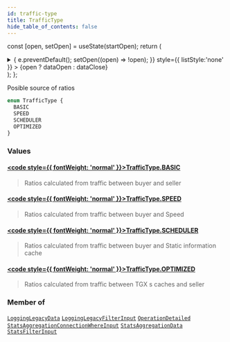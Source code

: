 ```yaml
---
id: traffic-type
title: TrafficType
hide_table_of_contents: false
---
```






const [open, setOpen] = useState(startOpen);
return (
<details {...(open ? { open: true } : {})} className="details" style={{ border:'none', boxShadow:'none', background:'var(--ifm-background-color)' }}>
<summary
onClick={(e) => {
e.preventDefault();
setOpen((open) => !open);
}}
style={{ listStyle:'none' }} >
{open ? dataOpen : dataClose}
</summary>
{open && children}
</details>
);
};

Posible source of ratios

```graphql
enum TrafficType {
  BASIC
  SPEED
  SCHEDULER
  OPTIMIZED
}
```

### Values

#### [<code style={{ fontWeight: 'normal' }}>TrafficType.<b>BASIC</b></code>](#)

> Ratios calculated from traffic between buyer and seller

#### [<code style={{ fontWeight: 'normal' }}>TrafficType.<b>SPEED</b></code>](#)

> Ratios calculated from traffic between buyer and Speed

#### [<code style={{ fontWeight: 'normal' }}>TrafficType.<b>SCHEDULER</b></code>](#)

> Ratios calculated from traffic between buyer and Static information cache

#### [<code style={{ fontWeight: 'normal' }}>TrafficType.<b>OPTIMIZED</b></code>](#)

> Ratios calculated from traffic between TGX s caches and seller

### Member of

[`LoggingLegacyData`](/api/objects/logging-legacy-data) <Badge class="badge badge--secondary" text="object"/><Bullet />[`LoggingLegacyFilterInput`](/api/inputs/logging-legacy-filter-input) <Badge class="badge badge--secondary" text="input"/><Bullet />[`OperationDetailed`](/api/objects/operation-detailed) <Badge class="badge badge--secondary" text="object"/><Bullet />[`StatsAggregationConnectionWhereInput`](/api/inputs/stats-aggregation-connection-where-input) <Badge class="badge badge--secondary" text="input"/><Bullet />[`StatsAggregationData`](/api/objects/stats-aggregation-data) <Badge class="badge badge--secondary" text="object"/><Bullet />[`StatsFilterInput`](/api/inputs/stats-filter-input) <Badge class="badge badge--secondary" text="input"/>
